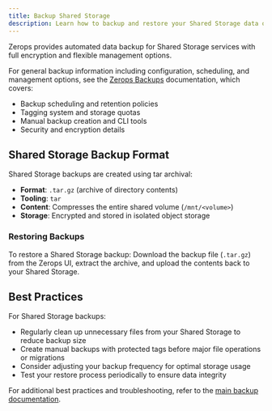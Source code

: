 ```yaml
---
title: Backup Shared Storage
description: Learn how to backup and restore your Shared Storage data on Zerops.
---
```


Zerops provides automated data backup for Shared Storage services with full encryption and flexible management options.

For general backup information including configuration, scheduling, and management options, see the [Zerops Backups](/features/backup) documentation, which covers:
- Backup scheduling and retention policies
- Tagging system and storage quotas
- Manual backup creation and CLI tools
- Security and encryption details

## Shared Storage Backup Format

Shared Storage backups are created using tar archival:

- **Format**: `.tar.gz` (archive of directory contents)
- **Tooling**: `tar`
- **Content**: Compresses the entire shared volume (`/mnt/<volume>`)
- **Storage**: Encrypted and stored in isolated object storage

### Restoring Backups

To restore a Shared Storage backup: Download the backup file (`.tar.gz`) from the Zerops UI, extract the archive, and upload the contents back to your Shared Storage.

## Best Practices

For Shared Storage backups:
- Regularly clean up unnecessary files from your Shared Storage to reduce backup size
- Create manual backups with protected tags before major file operations or migrations
- Consider adjusting your backup frequency for optimal storage usage
- Test your restore process periodically to ensure data integrity

For additional best practices and troubleshooting, refer to the [main backup documentation](/features/backup).